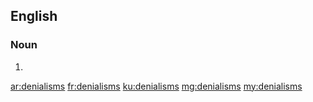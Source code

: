 ==English==

===Noun===
{{head|en}}

# {{plural of|denialism}}

[[ar:denialisms]]
[[fr:denialisms]]
[[ku:denialisms]]
[[mg:denialisms]]
[[my:denialisms]]